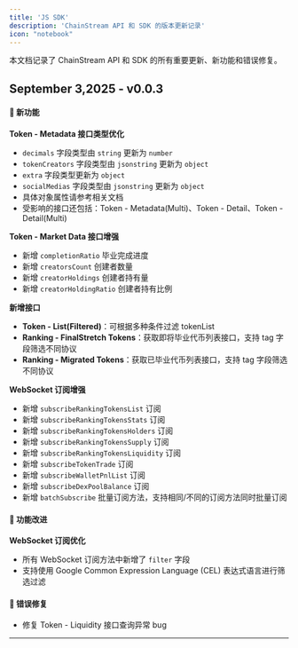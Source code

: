 ```yaml
---
title: 'JS SDK'
description: 'ChainStream API 和 SDK 的版本更新记录'
icon: "notebook"
---
```


本文档记录了 ChainStream API 和 SDK 的所有重要更新、新功能和错误修复。

## September 3,2025 - v0.0.3

#### 🚀 新功能

**Token - Metadata 接口类型优化**
  - `decimals` 字段类型由 `string` 更新为 `number`
  - `tokenCreators` 字段类型由 `jsonstring` 更新为 `object`
  - `extra` 字段类型更新为 `object`
  - `socialMedias` 字段类型由 `jsonstring` 更新为 `object`
  - 具体对象属性请参考相关文档
  - 受影响的接口还包括：Token - Metadata(Multi)、Token - Detail、Token - Detail(Multi)

**Token - Market Data 接口增强**
- 新增 `completionRatio` 毕业完成进度
- 新增 `creatorsCount` 创建者数量
- 新增 `creatorHoldings` 创建者持有量
- 新增 `creatorHoldingRatio` 创建者持有比例

**新增接口**
- **Token - List(Filtered)**：可根据多种条件过滤 tokenList
- **Ranking - FinalStretch Tokens**：获取即将毕业代币列表接口，支持 tag 字段筛选不同协议
- **Ranking - Migrated Tokens**：获取已毕业代币列表接口，支持 tag 字段筛选不同协议

**WebSocket 订阅增强**
- 新增 `subscribeRankingTokensList` 订阅
- 新增 `subscribeRankingTokensStats` 订阅
- 新增 `subscribeRankingTokensHolders` 订阅
- 新增 `subscribeRankingTokensSupply` 订阅
- 新增 `subscribeRankingTokensLiquidity` 订阅
- 新增 `subscribeTokenTrade` 订阅
- 新增 `subscribeWalletPnlList` 订阅
- 新增 `subscribeDexPoolBalance` 订阅
- 新增 `batchSubscribe` 批量订阅方法，支持相同/不同的订阅方法同时批量订阅

#### 🔧 功能改进

**WebSocket 订阅优化**
- 所有 WebSocket 订阅方法中新增了 `filter` 字段
- 支持使用 Google Common Expression Language (CEL) 表达式语言进行筛选过滤

#### 🐛 错误修复

- 修复 Token - Liquidity 接口查询异常 bug

---